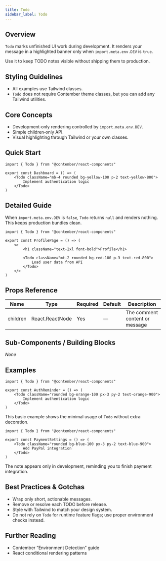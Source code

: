 ```yaml
---
title: Todo
sidebar_label: Todo
---
```


<!-- Edited by human: false -->
<!-- Examples count: 1 -->

## Overview
`Todo` marks unfinished UI work during development.
It renders your message in a highlighted banner only when `import.meta.env.DEV` is `true`.

Use it to keep TODO notes visible without shipping them to production.

## Styling Guidelines
* All examples use Tailwind classes.
* `Todo` does not require Contember theme classes, but you can add any Tailwind utilities.

## Core Concepts
* Development‑only rendering controlled by `import.meta.env.DEV`.
* Simple children‑only API.
* Visual highlighting through Tailwind or your own classes.

## Quick Start
```tsx
import { Todo } from "@contember/react-components"

export const Dashboard = () => (
	<Todo className="mb-4 rounded bg-yellow-100 p-2 text-yellow-800">
		Implement authentication logic
	</Todo>
)
```

## Detailed Guide
When `import.meta.env.DEV` is `false`, `Todo` returns `null` and renders nothing.
This keeps production bundles clean.

```tsx
import { Todo } from "@contember/react-components"

export const ProfilePage = () => (
	<>
		<h1 className="text-2xl font-bold">Profile</h1>

		<Todo className="mt-2 rounded bg-red-100 p-3 text-red-800">
			Load user data from API
		</Todo>
	</>
)
```

## Props Reference
| Name | Type | Required | Default | Description |
|------|------|----------|---------|-------------|
| children | React.ReactNode | Yes | — | The comment content or message |

## Sub-Components / Building Blocks
_None_

## Examples
```tsx
import { Todo } from "@contember/react-components"

export const AuthReminder = () => (
	<Todo className="rounded bg-orange-100 px-3 py-2 text-orange-900">
		Implement authentication logic
	</Todo>
)
```
This basic example shows the minimal usage of `Todo` without extra decoration.

```tsx
import { Todo } from "@contember/react-components"

export const PaymentSettings = () => (
	<Todo className="rounded bg-blue-100 px-3 py-2 text-blue-900">
		Add PayPal integration
	</Todo>
)
```
The note appears only in development, reminding you to finish payment integration.

## Best Practices & Gotchas
* Wrap only short, actionable messages.
* Remove or resolve each TODO before release.
* Style with Tailwind to match your design system.
* Do not rely on `Todo` for runtime feature flags; use proper environment checks instead.

## Further Reading
* Contember “Environment Detection” guide
* React conditional rendering patterns

<!-- End of Generated Documentation -->
